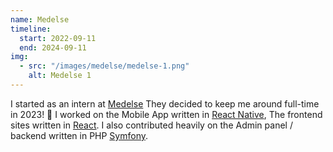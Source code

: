 ```yaml
---
name: Medelse
timeline:
  start: 2022-09-11
  end: 2024-09-11 
img:
  - src: "/images/medelse/medelse-1.png"
    alt: Medelse 1
---
```


I started as an intern at [Medelse](https://medelse.com) They decided to keep me around full-time in 2023! 🎉
I worked on the Mobile App written in [React Native](https://reactnative.dev),
The frontend sites written in [React](https://react.dev/).
I also contributed heavily on the Admin panel / backend written in PHP [Symfony](https://symfony.com/).
